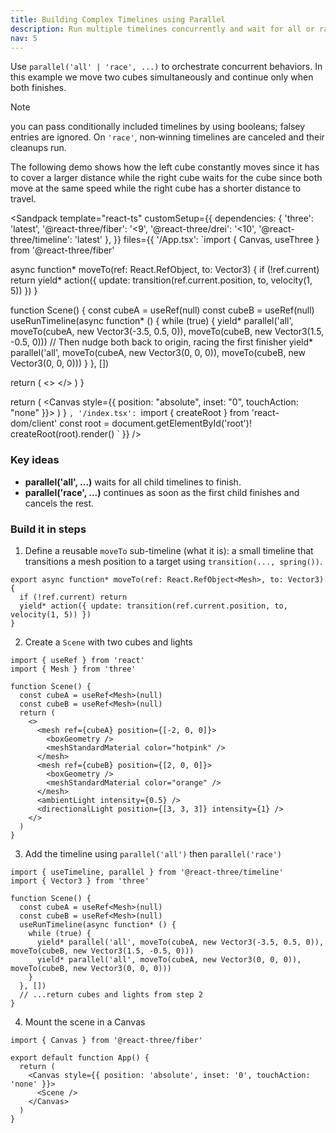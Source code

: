 ```yaml
---
title: Building Complex Timelines using Parallel
description: Run multiple timelines concurrently and wait for all or race the first.
nav: 5
---
```


Use `parallel('all' | 'race', ...)` to orchestrate concurrent behaviors. In this example we move two cubes simultaneously and continue only when both finishes.

> [!NOTE]
> you can pass conditionally included timelines by using booleans; falsey entries are ignored. On `'race'`, non‑winning timelines are canceled and their cleanups run.

The following demo shows how the left cube constantly moves since it has to cover a larger distance while the right cube waits for the cube since both move at the same speed while the right cube has a shorter distance to travel.

<Sandpack
  template="react-ts"
  customSetup={{
    dependencies: {
      'three': 'latest',
      '@react-three/fiber': '<9',
      '@react-three/drei': '<10',
      '@react-three/timeline': 'latest'
    },
  }}
  files={{
    '/App.tsx': `import { Canvas, useThree } from '@react-three/fiber'

async function* moveTo(ref: React.RefObject<Mesh>, to: Vector3) {
if (!ref.current) return
yield* action({ update: transition(ref.current.position, to, velocity(1, 5)) })
}

function Scene() {
const cubeA = useRef<Mesh>(null)
const cubeB = useRef<Mesh>(null)
useRunTimeline(async function* () {
while (true) {
yield* parallel('all', moveTo(cubeA, new Vector3(-3.5, 0.5, 0)), moveTo(cubeB, new Vector3(1.5, -0.5, 0)))
// Then nudge both back to origin, racing the first finisher
yield\* parallel('all', moveTo(cubeA, new Vector3(0, 0, 0)), moveTo(cubeB, new Vector3(0, 0, 0)))
}
}, [])

return (
<>
<mesh ref={cubeA} position={[-2,0,0]}>
<boxGeometry />
<meshStandardMaterial color="hotpink" />
</mesh>
<mesh ref={cubeB} position={[2,0,0]}>
<boxGeometry />
<meshStandardMaterial color="orange" />
</mesh>
<ambientLight intensity={0.5} />
<directionalLight position={[3,3,3]} intensity={1} />
</>
)
}

  return (
    <Canvas style={{ position: "absolute", inset: "0", touchAction: "none" }}>
      <Scene />
    </Canvas>
  )
}
`,
    '/index.tsx': `import { createRoot } from 'react-dom/client'
const root = document.getElementById('root')!
createRoot(root).render(<App />)
`
  }}
/>

### Key ideas

- **parallel('all', ...)** waits for all child timelines to finish.
- **parallel('race', ...)** continues as soon as the first child finishes and cancels the rest.

### Build it in steps

1. Define a reusable `moveTo` sub-timeline (what it is): a small timeline that transitions a mesh position to a target using `transition(..., spring())`.

```tsx
export async function* moveTo(ref: React.RefObject<Mesh>, to: Vector3) {
  if (!ref.current) return
  yield* action({ update: transition(ref.current.position, to, velocity(1, 5)) })
}
```

2. Create a `Scene` with two cubes and lights

```tsx
import { useRef } from 'react'
import { Mesh } from 'three'

function Scene() {
  const cubeA = useRef<Mesh>(null)
  const cubeB = useRef<Mesh>(null)
  return (
    <>
      <mesh ref={cubeA} position={[-2, 0, 0]}>
        <boxGeometry />
        <meshStandardMaterial color="hotpink" />
      </mesh>
      <mesh ref={cubeB} position={[2, 0, 0]}>
        <boxGeometry />
        <meshStandardMaterial color="orange" />
      </mesh>
      <ambientLight intensity={0.5} />
      <directionalLight position={[3, 3, 3]} intensity={1} />
    </>
  )
}
```

3. Add the timeline using `parallel('all')` then `parallel('race')`

```tsx
import { useTimeline, parallel } from '@react-three/timeline'
import { Vector3 } from 'three'

function Scene() {
  const cubeA = useRef<Mesh>(null)
  const cubeB = useRef<Mesh>(null)
  useRunTimeline(async function* () {
    while (true) {
      yield* parallel('all', moveTo(cubeA, new Vector3(-3.5, 0.5, 0)), moveTo(cubeB, new Vector3(1.5, -0.5, 0)))
      yield* parallel('all', moveTo(cubeA, new Vector3(0, 0, 0)), moveTo(cubeB, new Vector3(0, 0, 0)))
    }
  }, [])
  // ...return cubes and lights from step 2
}
```

4. Mount the scene in a Canvas

```tsx
import { Canvas } from '@react-three/fiber'

export default function App() {
  return (
    <Canvas style={{ position: 'absolute', inset: '0', touchAction: 'none' }}>
      <Scene />
    </Canvas>
  )
}
```
